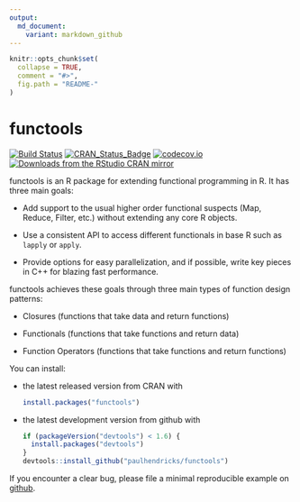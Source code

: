 ```yaml
---
output:
  md_document:
    variant: markdown_github
---
```


<!-- README.md is generated from README.Rmd. Please edit that file -->

```r
knitr::opts_chunk$set(
  collapse = TRUE,
  comment = "#>",
  fig.path = "README-"
)
```

# functools

[![Build Status](https://travis-ci.org/paulhendricks/functools.png?branch=master)](https://travis-ci.org/paulhendricks/functools)
[![CRAN_Status_Badge](http://www.r-pkg.org/badges/version/functools)](http://cran.r-project.org/package=functools)
[![codecov.io](http://codecov.io/github/paulhendricks/functools/coverage.svg?branch=master)](http://codecov.io/github/paulhendricks/functools?branch=master)
[![Downloads from the RStudio CRAN mirror](http://cranlogs.r-pkg.org/badges/functools)](http://cran.rstudio.com/package=functools)

functools is an R package for extending functional programming in R. It has three main goals:

* Add support to the usual higher order functional suspects (Map, Reduce, Filter, etc.) without extending any core R objects.

* Use a consistent API to access different functionals in base R such as `lapply` or `apply`.

* Provide options for easy parallelization, and if possible, write key pieces in C++ for blazing fast performance.

functools achieves these goals through three main types of function design patterns:

* Closures (functions that take data and return functions)

* Functionals (functions that take functions and return data)

* Function Operators (functions that take functions and return functions)

You can install:

* the latest released version from CRAN with

    ```R
    install.packages("functools")
    ````

* the latest development version from github with

    ```R
    if (packageVersion("devtools") < 1.6) {
      install.packages("devtools")
    }
    devtools::install_github("paulhendricks/functools")
    ```

If you encounter a clear bug, please file a minimal reproducible example on [github](https://github.com/paulhendricks/functools/issues).

